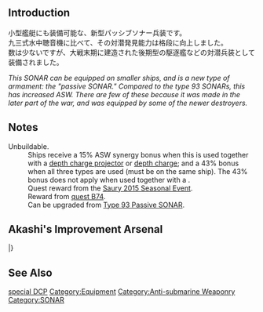 {{EquipmentInfo|149}}

==Introduction==
小型艦艇にも装備可能な、新型パッシブソナー兵装です。<br>
九三式水中聴音機に比べて、その対潜発見能力は格段に向上しました。<br>
数は少ないですが、大戦末期に建造された後期型の駆逐艦などの対潜兵装として装備されました。

''This SONAR can be equipped on smaller ships, and is a new type of armament: the "passive SONAR." Compared to the type 93 SONARs, this has increased ASW. There are few of these because it was made in the later part of the war, and was equipped by some of the newer destroyers.''

==Notes==
;Unbuildable.
:Ships receive a 15% ASW synergy bonus when this is used together with a [[:Category:Depth Charge Projectors|depth charge projector]] or [[:Category:Depth Charges|depth charge]]; and a 43% bonus when all three types are used (must be on the same ship). The 43% bonus does not apply when used together with a [[Category:Special Depth Charge Projectors|special DCP]].
:Quest reward from the [[Seasonal/Saury 2015#Saury Quests|Saury 2015 Seasonal Event]].
:Reward from [[Quests#B74|quest B74]].
:Can be upgraded from [[Type 93 Passive SONAR]].

==Akashi's Improvement Arsenal==
{{AkashiWorkshop}}
{{AkashiWorkshopLine
|Name={{PAGENAME}}
|ItemType=Sonar
|Fuel=10
|Ammo=0
|Steel=50
|Baux=60
|Mats0-5=5/7
|Mats6-9=6/10
|Mats10=-
|Screws0-5=3/5
|Screws6-9=4/6
|Screws10=-
|EquipConsume0-5=2x{{Sonar|Type 93 Passive SONAR}}
|EquipConsume6-9=1x{{Sonar|Type 4 SONAR}}
|EquipConsume10=-
|Sun=&nbsp;<br>&nbsp;<br>&nbsp;<br>A<br>&nbsp;
|Mon=&nbsp;<br>Y<br>K<br>&nbsp;<br>&nbsp;
|Tue=&nbsp;<br>&nbsp;<br>K<br>&nbsp;<br>&nbsp;
|Wed=&nbsp;<br>&nbsp;<br>&nbsp;<br>&nbsp;<br>T
|Thu=I<br>Y<br>&nbsp;<br>&nbsp;<br>&nbsp;
|Fri=I<br>&nbsp;<br>&nbsp;<br>&nbsp;<br>&nbsp;
|Sat=I<br>&nbsp;<br>&nbsp;<br>&nbsp;<br>&nbsp;
|2ndShip=[[Isuzu#Second Upgrade|Isuzu Kai Ni]]<br>[[Yuubari#Second Upgrade|Yuubari Kai Ni]]<br>[[Katori#First Upgrade|Katori Kai]]<br>[[Akizuki]]<br>[[Teruzuki]]
|Notes=
}}
|}

==See Also==
{{Equipmentlist}}
[[Category:Equipment]]
[[Category:Anti-submarine Weaponry]]
[[Category:SONAR]]